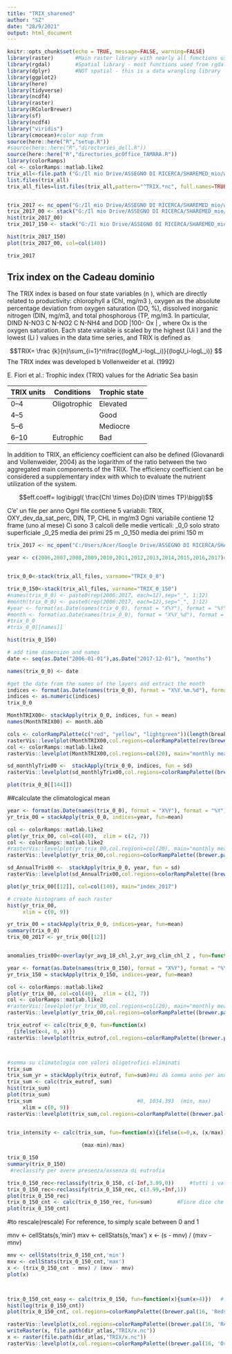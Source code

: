 ```yaml
---
title: "TRIX_sharemed"
author: "SZ"
date: "28/9/2021"
output: html_document
---
```


```r
knitr::opts_chunk$set(echo = TRUE, message=FALSE, warning=FALSE)
library(raster)       #Main raster library with nearly all functions used in this analysis
library(rgdal)        #Spatial library - most functions used from rgdal are for vectors (shapefiles)
library(dplyr)        #NOT spatial - this is a data wrangling library
library(ggplot2)
library(here)
library(tidyverse)
library(ncdf4)
library(raster)
library(RColorBrewer)
library(sf)
library(ncdf4)
library("viridis") 
library(cmocean)#color map from 
source(here::here("R","setup.R"))
#source(here::here("R","directories_dell.R"))
source(here::here("R","directories_pcOffice_TAMARA.R"))
library(colorRamps)
col <- colorRamps::matlab.like2
trix_all<-file.path ("G:/Il mio Drive/ASSEGNO DI RICERCA/SHAREMED_mio/wp4_atlas/TRIX/")
list.files(trix_all)
trix_all_files=list.files(trix_all,pattern="^TRIX.*nc", full.names=TRUE)


trix_2017 <- nc_open("G:/Il mio Drive/ASSEGNO DI RICERCA/SHAREMED_mio/wp4_atlas/TRIX/TRIX2017.nc")
trix_2017_00 <- stack("G:/Il mio Drive/ASSEGNO DI RICERCA/SHAREMED_mio/wp4_atlas/TRIX/TRIX2017.nc" ,varname="TRIX_0_0")
hist(trix_2017_00)
trix_2017_150 <- stack("G:/Il mio Drive/ASSEGNO DI RICERCA/SHAREMED_mio/wp4_atlas/TRIX/TRIX2017.nc" ,varname="TRIX_0_150")
```


```r

hist(trix_2017_150)
plot(trix_2017_00, col=col(140))

trix_2017
```

## Trix index on the Cadeau dominio

 The TRIX index is based on four state variables (n ),
which are directly related to productivity: chlorophyll a
 (Chl, mg/m3 ), oxygen as the absolute percentage deviation
from oxygen saturation (DO, %), dissolved inorganic nitrogen
(DIN, mg/m3, and total phosphorous (TP, mg/m3.
In particular, DIND N-NO3 C N-NO2 C N-NH4  and DOD
|100- Ox | , where Ox  is the oxygen saturation. Each state
variable is scaled by the highest (Ui  ) and the lowest (Li  ) values
in the data time series, and TRIX is defined as


 $$TRIX= \frac {k}{n}\sum_{i=1}^n\frac{(logM_i-logL_i)}{(logU_i-logL_i)} $$
The TRIX index was developed b Vollenweider et al. (1992)


E. Fiori et al.: Trophic index (TRIX) values for the Adriatic Sea basin   

TRIX units |	Conditions  |Trophic state
-----------|--------------|--------------
0–4        | Oligotrophic |Elevated        	
4–5        |              |Good          	
5–6        |              |Mediocre     
6–10       |Eutrophic     |Bad     	

In addition to TRIX, an efficiency coefficient can also be
defined (Giovanardi and Vollenweider, 2004) as the logarithm
of the ratio between the two aggregated main components
of the TRIX. The efficiency coefficient can be considered a supplementary
index with which to evaluate the nutrient utilization of
the system. 

$$eff.coeff= log\biggl( \frac{Chl \times Do}{DIN \times TP}\biggl)$$

C'e' un file per anno
Ogni file contiene 5 variabili: TRIX, OXY_dev_da_sat_perc, DIN, TP, CHL in mg/m3
Ogni variabile contiene 12 frame (uno al mese)
Ci sono 3 calcoli delle medie verticali:
_0_0 solo strato superficiale
_0_25 media dei primi 25 m
_0_150 media dei primi 150 m
```r
trix_2017 <- nc_open("C:/Users/Acer/Google Drive/ASSEGNO DI RICERCA/SHAREMED_mio/TRIX/TRIX2017.nc")

```

```r
year <- c(2006,2007,2008,2009,2010,2011,2012,2013,2014,2015,2016,2017)#Once you have a stack 


trix_0_0<-stack(trix_all_files, varname="TRIX_0_0")

trix_0_150<-stack(trix_all_files, varname="TRIX_0_150")
#names(trix_0_0) <- paste0(rep(2006:2017, each=12),sep="_", 1:12)
#month(trix_0_0) <- paste0(rep(2006:2017, each=12),sep="_", 1:12)
#year <- format(as.Date(names(trix_0_0), format = "X%Y"), format = "%Y")
#month <- format(as.Date(names(trix_0_0), format = "X%Y_%d"), format = "%m")
#trix_0_0
#trix_0_0[[names]]

hist(trix_0_150)

# add time dimension and names
date <- seq(as.Date("2006-01-01"),as.Date("2017-12-01"), "months")

names(trix_0_0) <- date

#get the date from the names of the layers and extract the month
indices <- format(as.Date(names(trix_0_0), format = "X%Y.%m.%d"), format = "%m")
indices <- as.numeric(indices)
trix_0_0
```


```r
MonthTRIX00<- stackApply(trix_0_0, indices, fun = mean)
names(MonthTRIX00) <- month.abb

cols <- colorRampPalette(c("red", "yellow", "lightgreen"))(length(breaks)-1)
rasterVis::levelplot(MonthTRIX00,col.regions=colorRampPalette(rev(brewer.pal(11, 'RdBu'))))
col <- colorRamps::matlab.like2
rasterVis::levelplot(MonthTRIX00,col.regions=col(20), main="monthly mean")
```


```r
sd_monthlyTrix00 <-  stackApply(trix_0_0, indices, fun = sd)
rasterVis::levelplot(sd_monthlyTrix00,col.regions=colorRampPalette((brewer.pal(16, 'Reds'))), main="monthly sd")
```


```r
plot(trix_0_0[[144]])
```
##calculate the climatological mean

```r
year <- format(as.Date(names(trix_0_0), format = "X%Y"), format = "%Y")
yr_trix_00 = stackApply(trix_0_0, indices=year, fun=mean)

col <- colorRamps::matlab.like2
plot(yr_trix_00, col=col(40),  zlim = c(2, 7))
col <- colorRamps::matlab.like2
#rasterVis::levelplot(yr_trix_00,col.regions=col(20), main="monthly mean")
rasterVis::levelplot(yr_trix_00,col.regions=colorRampPalette((brewer.pal(9, 'YlOrBr'))), main="Annual mean")


```


```r

sd_AnnualTrix00 <-  stackApply(trix_0_0, year, fun = sd)
rasterVis::levelplot(sd_AnnualTrix00,col.regions=colorRampPalette((brewer.pal(16, 'Reds'))), main="Year sd")
```


```r
plot(yr_trix_00[[12]], col=col(140), main="index_2017")

```

```r
# create histograms of each raster
hist(yr_trix_00, 
     xlim = c(0, 9))
```

```r
yr_trix_00 = stackApply(trix_0_0, indices=year, fun=mean)
summary(trix_0_0)
trix_00_2017 <- yr_trix_00[[12]]


anomalies_trix00<-overlay(yr_avg_18_chl_2,yr_avg_clim_chl_2 , fun=function(r1, r2){return(r1-r2)})
```
```r
year <- format(as.Date(names(trix_0_150), format = "X%Y"), format = "%Y")
yr_trix_150 = stackApply(trix_0_150, indices=year, fun=mean)

col <- colorRamps::matlab.like2
plot(yr_trix_00, col=col(40),  zlim = c(2, 7))
col <- colorRamps::matlab.like2
#rasterVis::levelplot(yr_trix_00,col.regions=col(20), main="monthly mean")
rasterVis::levelplot(yr_trix_00,col.regions=colorRampPalette((brewer.pal(9, 'YlOrBr'))), main="Annual mean")


```


```r


trix_eutrof <- calc(trix_0_0, fun=function(x)
  {ifelse(x<4, 0, x)})
rasterVis::levelplot(trix_eutrof,col.regions=colorRampPalette((brewer.pal(9, 'YlOrBr'))), main="Annual mean")



#somma su climatologia con valori oligotrofici eliminati
trix_sum
trix_sum_yr = stackApply(trix_eutrof, fun=sum)#mi dà somma anno per anno
trix_sum <- calc(trix_eutrof, sum)
hist(trix_sum)
plot(trix_sum)
trix_sum                                  #0, 1034.393  (min, max)
     xlim = c(0, 9))
rasterVis::levelplot(trix_sum,col.regions=colorRampPalette((brewer.pal(9, 'YlOrBr'))), main="Annual mean")


trix_intensity <- calc(trix_sum, fun=function(x){ifelse(x=0,x, (x/max))}
                       
                        (max-min)/max)
```
```r
trix_0_150
summary(trix_0_150)
 #reclassify per avere presenza/assenza di eutrofia

trix_0_150_rec<-reclassify(trix_0_150, c(-Inf,3.99,0))     #tutti i valori da -inf a4(Fiore eurtrof!!) valgono zero
trix_0_150_rec<-reclassify(trix_0_150_rec, c(3.99,+Inf,1)) 
plot(trix_0_150_rec)
trix_0_150_cnt <- calc(trix_0_150_rec, fun=sum)        #Fiore dice che sotto è oligotr.
plot(trix_0_150_cnt)
```

#to rescale(rescale)
For reference, to simply scale between 0 and 1

mnv <- cellStats(s,'min')
mxv <- cellStats(s,'max')
x <- (s - mnv) / (mxv - mnv)
```r


mnv <- cellStats(trix_0_150_cnt,'min')
mxv <- cellStats(trix_0_150_cnt,'max')
x <- (trix_0_150_cnt - mnv) / (mxv - mnv)
plot(x)



trix_0_150_cnt_easy <- calc(trix_0_150, fun=function(x){sum(x>4)})   #funzionava uguale!
hist(log(trix_0_150_cnt))
plot(trix_0_150_cnt, col.regions=colorRampPalette((brewer.pal(16, 'Reds'))))

rasterVis::levelplot(x,col.regions=colorRampPalette((brewer.pal(16, 'Reds')))) 
writeRaster(x, file.path(dir_atlas,"TRIX/x.nc"))
x <- raster(file.path(dir_atlas,"TRIX/x.nc"))
rasterVis::levelplot(x,col.regions=colorRampPalette((brewer.pal(16, 'Oranges')))) 
```

